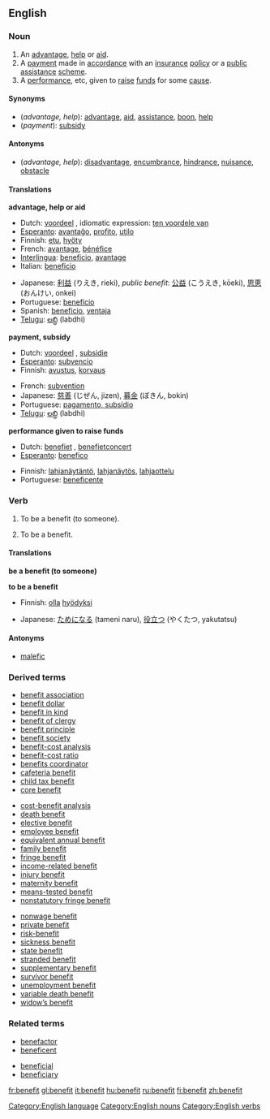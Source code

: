 ==English==

===Noun===
{{en-noun-reg}}

# An [[advantage]], [[help]] or [[aid]].
# A [[payment]] made in [[accordance]] with an [[insurance]] [[policy]] or a [[public]] [[assistance]] [[scheme]].
# A [[performance]], etc, given to [[raise]] [[fund]]s for some [[cause]].

====Synonyms====
*(''advantage, help''): [[advantage]], [[aid]], [[assistance]], [[boon]], [[help]]
*(''payment''): [[subsidy]]

====Antonyms====
*(''advantage, help''): [[disadvantage]], [[encumbrance]], [[hindrance]], [[nuisance]], [[obstacle]]

====Translations====
'''advantage, help or aid'''
{{top}}
*Dutch: [[voordeel]] {{n}}, idiomatic expression: [[ten voordele van]]
*[[Esperanto]]: [[avantaĝo]], [[profito]], [[utilo]]
*Finnish: [[etu]], [[hyöty]]
*French: [[avantage]], [[bénéfice]]
*[[Interlingua]]: [[beneficio]], [[avantage]] 
*Italian: [[beneficio]] {{m}}
{{mid}}
*Japanese: [[利益]] (りえき, rieki), ''public benefit'': [[公益]] (こうえき, kōeki), [[恩恵]] (おんけい, onkei)
*Portuguese: [[benefício]] 
*Spanish: [[beneficio]], [[ventaja]]
*[[Telugu]]: [[లబ్ధి]] (labdhi)
{{bottom}}

'''payment, subsidy'''
{{top}}
*Dutch: [[voordeel]] {{n}}, [[subsidie]] {{f}}
*[[Esperanto]]: [[subvencio]]
*Finnish: [[avustus]], [[korvaus]]
{{mid}}
*French: [[subvention]] {{f}}
*Japanese: [[慈善]] (じぜん, jizen), [[募金]] (ぼきん, bokin)
*Portuguese: [[pagamento, subsídio]]
*[[Telugu]]: [[లబ్ధి]] (labdhi)
{{bottom}}

'''performance given to raise funds'''
{{top}}
*Dutch: [[benefiet]] {{m}}, [[benefietconcert]] {{n}}
*[[Esperanto]]: [[benefico]]
{{mid}}
*Finnish: [[lahjanäytäntö]], [[lahjanäytös]], [[lahjaottelu]]
*Portuguese: [[beneficente]]
{{bottom}}

===Verb===
{{en-infl-reg-consonant|benefit||}}

# {{transitive}} To be a benefit (to someone).
# {{intransitive}} To be a benefit.

====Translations====
'''be a benefit (to someone)'''
{{top}}
{{mid}}
{{bottom}}

'''to be a benefit'''
{{top}}
*Finnish: [[olla]] [[hyödyksi]]
{{mid}}
*Japanese: [[ためになる]] (tameni naru), [[役立つ]] (やくたつ, yakutatsu)
{{bottom}}

====Antonyms====
*[[malefic]]

===Derived terms===
{{top3}}
*[[benefit association]]
*[[benefit dollar]]
*[[benefit in kind]]
*[[benefit of clergy]]
*[[benefit principle]]
*[[benefit society]]
*[[benefit-cost analysis]]
*[[benefit-cost ratio]]
*[[benefits coordinator]]
*[[cafeteria benefit]]
*[[child tax benefit]]
*[[core benefit]]
{{mid3}}
*[[cost-benefit analysis]]
*[[death benefit]]
*[[elective benefit]]
*[[employee benefit]]
*[[equivalent annual benefit]]
*[[family benefit]]
*[[fringe benefit]]
*[[income-related benefit]]
*[[injury benefit]]
*[[maternity benefit]]
*[[means-tested benefit]]
*[[nonstatutory fringe benefit]]
{{mid3}}
*[[nonwage benefit]]
*[[private benefit]]
*[[risk-benefit]]
*[[sickness benefit]]
*[[state benefit]]
*[[stranded benefit]]
*[[supplementary benefit]]
*[[survivor benefit]]
*[[unemployment benefit]]
*[[variable death benefit]]
*[[widow’s benefit]]
{{bottom}}

===Related terms===
{{top}}
*[[benefactor]]
*[[beneficent]]
{{mid}}
*[[beneficial]]
*[[beneficiary]]
{{bottom}}

[[Category:English language]]
[[Category:English nouns]]
[[Category:English verbs]]

[[fr:benefit]]
[[gl:benefit]]
[[it:benefit]]
[[hu:benefit]]
[[ru:benefit]]
[[fi:benefit]]
[[zh:benefit]]
